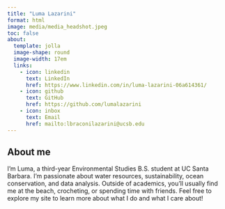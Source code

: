 ```yaml
---
title: "Luma Lazarini"
format: html
image: media/media_headshot.jpeg
toc: false
about: 
  template: jolla
  image-shape: round
  image-width: 17em
  links:
    - icon: linkedin
      text: LinkedIn
      href: https://www.linkedin.com/in/luma-lazarini-06a614361/
    - icon: github
      text: GitHub
      href: https://github.com/lumalazarini
    - icon: inbox
      text: Email
      href: mailto:lbraconilazarini@ucsb.edu
---
```


## About me

I’m Luma, a third-year Environmental Studies B.S. student at UC Santa Barbara. I’m passionate about water resources, sustainability, ocean conservation, and data analysis. Outside of academics, you’ll usually find me at the beach, crocheting, or spending time with friends. Feel free to explore my site to learn more about what I do and what I care about!
